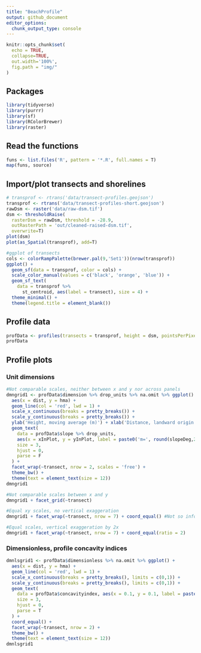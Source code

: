 ```yaml
---
title: "BeachProfile"
output: github_document
editor_options: 
  chunk_output_type: console
---
```


<!-- README.md is generated from README.Rmd. Please edit that file -->

```r
knitr::opts_chunk$set(
  echo = TRUE,
  collapse=TRUE,
  out.width='100%',
  fig.path = "img/"
)
```

## Packages

```r
library(tidyverse)
library(purrr)
library(sf)
library(RColorBrewer)
library(raster)
```


## Read the functions

```r
funs <- list.files('R', pattern = '*.R', full.names = T)
map(funs, source)
```

## Import/plot transects and shorelines

```r
# transprof <- rtrans('data/transect-profiles.geojson')
transprof <- rtrans('data/transect-profiles-short.geojson')
rawDsm <- raster('data/raw-dsm.tif')
dsm <- thresholdRaise(
  rasterDsm = rawDsm, threshold = -28.9,
  outRasterPath = 'out/cleaned-raised-dsm.tif',
  overwrite=T)
plot(dsm)
plot(as_Spatial(transprof), add=T)

#ggplot of transects
cols <- colorRampPalette(brewer.pal(9,'Set1'))(nrow(transprof))
ggplot() +
  geom_sf(data = transprof, color = cols) +
  scale_color_manual(values = c('black', 'orange', 'blue')) +
  geom_sf_text(
    data = transprof %>%
      st_centroid, aes(label = transect), size = 4) +
  theme_minimal() +
  theme(legend.title = element_blank())
```

## Profile data

```r
profData <- profiles(transects = transprof, height = dsm, pointsPerPixel= 2, movingAvgK = 5)
profData
```

## Profile plots

### Unit dimensions

```r
#Not comparable scales, neither between x and y nor across panels
dmngrid1 <- profData$dimension %>% drop_units %>% na.omit %>% ggplot() +
  aes(x = dist, y = hma) +
  geom_line(col = 'red', lwd = 1) +
  scale_x_continuous(breaks = pretty_breaks()) +
  scale_y_continuous(breaks = pretty_breaks()) +
  ylab('Height, moving average (m)') + xlab('Distance, landward origin (m)') +
  geom_text(
    data = profData$slope %>% drop_units,
    aes(x = xInPlot, y = yInPlot, label = paste0('m=', round(slopeDeg,2), '°')),
    size = 3,
    hjust = 0,
    parse = F
  ) +
  facet_wrap(~transect, nrow = 2, scales = 'free') +
  theme_bw() + 
  theme(text = element_text(size = 12))
dmngrid1

#Not comparable scales between x and y
dmngrid1 + facet_grid(~transect) 

#Equal xy scales, no vertical exaggeration
dmngrid1 + facet_wrap(~transect, nrow = 7) + coord_equal() #Not so informative but panels are comparable

#Equal scales, vertical exaggeration by 2x
dmngrid1 + facet_wrap(~transect, nrow = 7) + coord_equal(ratio = 2)
```

### Dimensionless, profile concavity indices

```r
dmnlsgrid1 <- profData$dimensionless %>% na.omit %>% ggplot() +
  aes(x = dist, y = hma) +
  geom_line(col = 'red', lwd = 1) +
  scale_x_continuous(breaks = pretty_breaks(), limits = c(0,1)) +
  scale_y_continuous(breaks = pretty_breaks(), limits = c(0,1)) +
  geom_text(
    data = profData$concavityindex, aes(x = 0.1, y = 0.1, label = paste0('C[a]==', round(ci,2))),
    size = 3,
    hjust = 0,
    parse = T
  ) +
  coord_equal() +
  facet_wrap(~transect, nrow = 2) +
  theme_bw() + 
  theme(text = element_text(size = 12))
dmnlsgrid1
```

